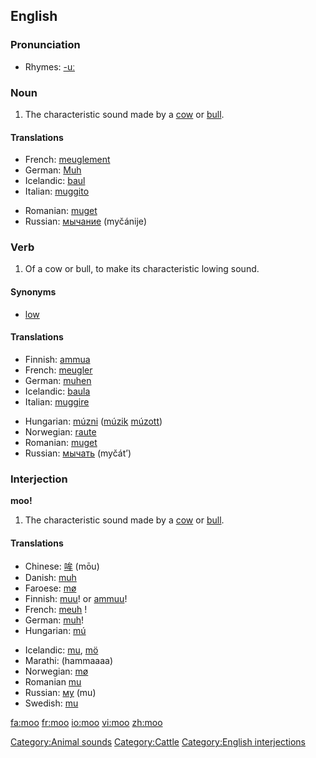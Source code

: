 {{see|MOO}}
==English==

===Pronunciation===
*Rhymes: [[Rhymes:English:-uː|-uː]]

===Noun===
{{en-noun}}

# The characteristic sound made by a [[cow]] or [[bull]].

====Translations====

{{trans-top|characteristic sound made by a cow or bull}}
*French: [[meuglement]] {{m}}
*German: [[Muh]] {{n}}
*Icelandic: [[baul]] {{n}}
*Italian: [[muggito]] {{m}}
{{trans-mid}}
*Romanian: [[muget]] {{n}}
*Russian: [[мычание]] (myčánije) {{n}}
{{trans-bottom}}

===Verb===
{{en-verb}}

# {{intransitive}} Of a cow or bull, to make its characteristic lowing sound.

====Synonyms====
*[[low]]

====Translations====
{{top}}
*Finnish: [[ammua]]
*French: [[meugler]]
*German: [[muhen]]
*Icelandic: [[baula]]
*Italian: [[muggire]]
{{mid}}
*Hungarian: [[múzni]] ([[múzik]] [[múzott]])
*Norwegian: [[raute]]
*Romanian: [[muget]]
*Russian: [[мычать]] (myčát’)
{{bottom}}

===Interjection===
'''moo!'''

# The characteristic sound made by a [[cow]] or [[bull]].

====Translations====
{{top}}
*Chinese: [[哞]] (mōu)
*Danish: [[muh]]
*Faroese: [[mø]]
*Finnish: [[muu]]! or [[ammuu]]!
*French: [[meuh]]&nbsp;!
*German: [[muh]]!
*Hungarian: [[mú]]
{{mid}}
*Icelandic: [[mu]], [[mö]]
*Marathi: (hammaaaa)
*Norwegian: [[mø]]
*Romanian [[mu]]
*Russian: [[му]] (mu)
*Swedish: [[mu]]
{{bottom}}

[[Category:Animal sounds]]
[[Category:Cattle]]
[[Category:English interjections]]

[[fa:moo]]
[[fr:moo]]
[[io:moo]]
[[vi:moo]]
[[zh:moo]]
